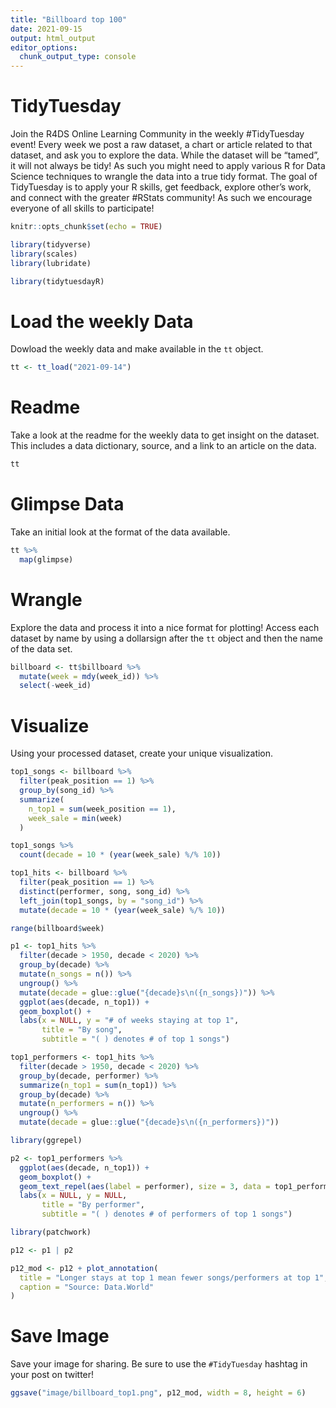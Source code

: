 ```yaml
---
title: "Billboard top 100"
date: 2021-09-15
output: html_output
editor_options: 
  chunk_output_type: console
---
```


# TidyTuesday

Join the R4DS Online Learning Community in the weekly #TidyTuesday event!
Every week we post a raw dataset, a chart or article related to that dataset, and ask you to explore the data.
While the dataset will be “tamed”, it will not always be tidy! As such you might need to apply various R for Data Science techniques to wrangle the data into a true tidy format.
The goal of TidyTuesday is to apply your R skills, get feedback, explore other’s work, and connect with the greater #RStats community!
As such we encourage everyone of all skills to participate!

```r

knitr::opts_chunk$set(echo = TRUE)

library(tidyverse)
library(scales)
library(lubridate)

library(tidytuesdayR)

```

# Load the weekly Data

Dowload the weekly data and make available in the `tt` object.

```r

tt <- tt_load("2021-09-14")

```


# Readme

Take a look at the readme for the weekly data to get insight on the dataset.
This includes a data dictionary, source, and a link to an article on the data.

```r

tt

```


# Glimpse Data

Take an initial look at the format of the data available.

```r

tt %>% 
  map(glimpse)

```

# Wrangle

Explore the data and process it into a nice format for plotting! Access each dataset by name by using a dollarsign after the `tt` object and then the name of the data set.

```r

billboard <- tt$billboard %>% 
  mutate(week = mdy(week_id)) %>% 
  select(-week_id)

```


# Visualize

Using your processed dataset, create your unique visualization.


```r

top1_songs <- billboard %>% 
  filter(peak_position == 1) %>% 
  group_by(song_id) %>% 
  summarize(
    n_top1 = sum(week_position == 1),
    week_sale = min(week)
  )

top1_songs %>% 
  count(decade = 10 * (year(week_sale) %/% 10))

```

```r

top1_hits <- billboard %>% 
  filter(peak_position == 1) %>% 
  distinct(performer, song, song_id) %>% 
  left_join(top1_songs, by = "song_id") %>% 
  mutate(decade = 10 * (year(week_sale) %/% 10))

range(billboard$week)

p1 <- top1_hits %>% 
  filter(decade > 1950, decade < 2020) %>% 
  group_by(decade) %>% 
  mutate(n_songs = n()) %>% 
  ungroup() %>% 
  mutate(decade = glue::glue("{decade}s\n({n_songs})")) %>% 
  ggplot(aes(decade, n_top1)) +
  geom_boxplot() +
  labs(x = NULL, y = "# of weeks staying at top 1",
       title = "By song",
       subtitle = "( ) denotes # of top 1 songs")

```

```r

top1_performers <- top1_hits %>% 
  filter(decade > 1950, decade < 2020) %>% 
  group_by(decade, performer) %>% 
  summarize(n_top1 = sum(n_top1)) %>% 
  group_by(decade) %>% 
  mutate(n_performers = n()) %>% 
  ungroup() %>% 
  mutate(decade = glue::glue("{decade}s\n({n_performers})"))

library(ggrepel)

p2 <- top1_performers %>% 
  ggplot(aes(decade, n_top1)) +
  geom_boxplot() +
  geom_text_repel(aes(label = performer), size = 3, data = top1_performers %>% filter(n_top1 > 20)) +
  labs(x = NULL, y = NULL,
       title = "By performer",
       subtitle = "( ) denotes # of performers of top 1 songs")

```

```r

library(patchwork)

p12 <- p1 | p2

p12_mod <- p12 + plot_annotation(
  title = "Longer stays at top 1 mean fewer songs/performers at top 1",
  caption = "Source: Data.World"
)

```

# Save Image

Save your image for sharing. Be sure to use the `#TidyTuesday` hashtag in your post on twitter! 

```r

ggsave("image/billboard_top1.png", p12_mod, width = 8, height = 6)

```

